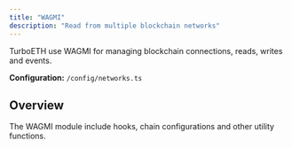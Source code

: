 ```yaml
---
title: "WAGMI"
description: "Read from multiple blockchain networks"
---
```


TurboETH use WAGMI for managing blockchain connections, reads, writes and events.

**Configuration:** `/config/networks.ts`

## Overview

The WAGMI module include hooks, chain configurations and other utility functions.